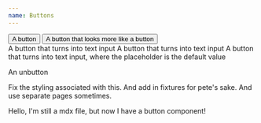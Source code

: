 ```yaml
---
name: Buttons
---
```



<Playground>
  <div>
    <Button>A button</Button>
    <Button looksLikeButton>A button that looks more like a button</Button>
  </div>

  <div>
  <InputFromButton>A button that turns into text input</InputFromButton>
  <InputFromButton placeholder={"hello"}>A button that turns into text input</InputFromButton>
  <InputFromButton placeholderIsDefaultValue>A button that turns into text input, where the placeholder is the default value</InputFromButton>
  </div>

  <Unbutton>An unbutton</Unbutton>
</Playground>

<PropsTable of={Button} />
<PropsTable of={InputFromButton} />


Fix the styling associated with this.
And add in fixtures for pete's sake.
And use separate pages sometimes.

<ActivityBlockDetails />

Hello, I'm still a mdx file, but now I have a button component!


